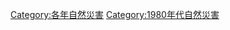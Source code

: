 {{Natural disasters by year | m=1 | c=9 | d=8 | y=5 }}
{{Commonscat|1985 natural disasters}}

[[Category:各年自然災害|Category:各年自然災害]]
[[Category:1980年代自然災害|Category:1980年代自然災害]]